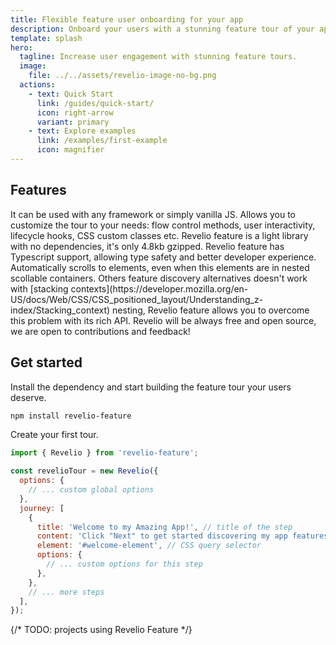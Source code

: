 ```yaml
---
title: Flexible feature user onboarding for your app
description: Onboard your users with a stunning feature tour of your app.
template: splash
hero:
  tagline: Increase user engagement with stunning feature tours.
  image:
    file: ../../assets/revelio-image-no-bg.png
  actions:
    - text: Quick Start
      link: /guides/quick-start/
      icon: right-arrow
      variant: primary
    - text: Explore examples
      link: /examples/first-example
      icon: magnifier
---
```



## Features

<CardGrid stagger>
  <Card title="Framework agnostic" icon="star">
    It can be used with any framework or simply vanilla JS.
  </Card>
  <Card title="Rich API" icon="star">
    Allows you to customize the tour to your needs: flow control methods, user
    interactivity, lifecycle hooks, CSS custom classes etc.
  </Card>
  <Card title="Light and no dependencies" icon="star">
    Revelio feature is a light library with no dependencies, it's only 4.8kb
    gzipped.
  </Card>
  <Card title="Typescript" icon="star">
    Revelio feature has Typescript support, allowing type safety and better
    developer experience.
  </Card>
  <Card title="Auto scrolls to elements" icon="star">
    Automatically scrolls to elements, even when this elements are in nested
    scollable containers.
  </Card>
  <Card title="Supports stacking contexts nesting" icon="star">
    Others feature discovery alternatives doesn't work with [stacking
    contexts](https://developer.mozilla.org/en-US/docs/Web/CSS/CSS_positioned_layout/Understanding_z-index/Stacking_context)
    nesting, Revelio feature allows you to overcome this problem with its rich
    API.
  </Card>
  <Card title="Free and open source" icon="star">
    Revelio will be always free and open source, we are open to contributions
    and feedback!
  </Card>
</CardGrid>

## Get started

Install the dependency and start building the feature tour your users deserve.

```bash
npm install revelio-feature
```

Create your first tour.

```js
import { Revelio } from 'revelio-feature';

const revelioTour = new Revelio({
  options: {
    // ... custom global options
  },
  journey: [
    {
      title: 'Welcome to my Amazing App!', // title of the step
      content: 'Click "Next" to get started discovering my app features.', // description of the step
      element: '#welcome-element', // CSS query selector
      options: {
        // ... custom options for this step
      },
    },
    // ... more steps
  ],
});
```

<div class="block justify-center pt-12 ">
  <LinkCard
    href="/quick-start"
    content="Follow the quick start guide for more details"
    title="Folow the quick start guide for more details"
  />
</div>

{/* TODO: projects using Revelio Feature */}
